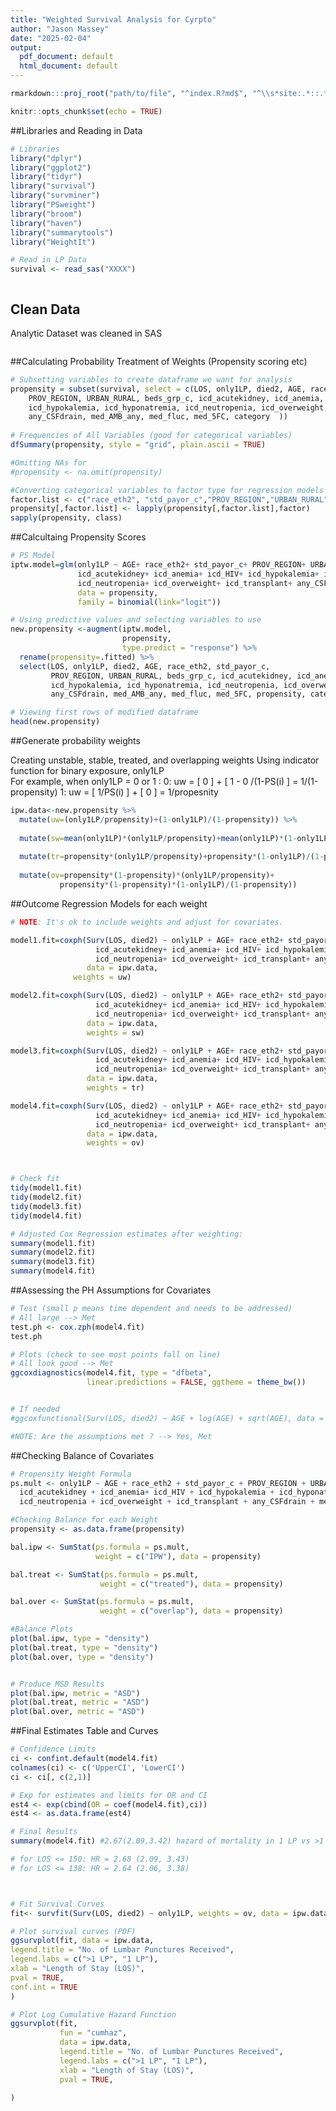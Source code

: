 ---
title: "Weighted Survival Analysis for Cyrpto"
author: "Jason Massey"
date: "2025-02-04"
output:
  pdf_document: default
  html_document: default
---


```{r setup, include=FALSE}

rmarkdown:::proj_root("path/to/file", "^index.R?md$", "^\\s*site:.*::.*$")

knitr::opts_chunk$set(echo = TRUE)


```




##Libraries and Reading in Data 
```{r one}

# Libraries 
library("dplyr")
library("ggplot2")
library("tidyr")
library("survival")
library("survminer")
library("PSweight")
library("broom")
library("haven")
library("summarytools")
library("WeightIt")

# Read in LP Data
survival <- read_sas("XXXX")



```


## Clean Data
Analytic Dataset was cleaned in SAS 

```{r two}

```


##Calculating Probability Treatment of Weights (Propensity scoring etc)

```{r three}

# Subsetting variables to create dataframe we want for analysis 
propensity = subset(survival, select = c(LOS, only1LP, died2, AGE, race_eth2, std_payor_c, 
    PROV_REGION, URBAN_RURAL, beds_grp_c, icd_acutekidney, icd_anemia, icd_HIV,
    icd_hypokalemia, icd_hyponatremia, icd_neutropenia, icd_overweight, icd_transplant,
    any_CSFdrain, med_AMB_any, med_fluc, med_5FC, category  ))
  
# Frequencies of All Variables (good for categorical variables)
dfSummary(propensity, style = "grid", plain.ascii = TRUE)

#Omitting NAs for 
#propensity <- na.omit(propensity)

#Converting categorical variables to factor type for regression models 
factor.list <- c("race_eth2", "std_payor_c","PROV_REGION","URBAN_RURAL","beds_grp_c")
propensity[,factor.list] <- lapply(propensity[,factor.list],factor)
sapply(propensity, class)


```


##Calcultaing Propensity Scores
```{r four}


# PS Model
iptw.model=glm(only1LP ~ AGE+ race_eth2+ std_payor_c+ PROV_REGION+ URBAN_RURAL+ beds_grp_c+ 
               icd_acutekidney+ icd_anemia+ icd_HIV+ icd_hypokalemia+ icd_hyponatremia+
               icd_neutropenia+ icd_overweight+ icd_transplant+ any_CSFdrain+ med_AMB_any+ med_fluc + med_5FC,
               data = propensity,
               family = binomial(link="logit"))

# Using predictive values and selecting variables to use 
new.propensity <-augment(iptw.model,
                         propensity,
                         type.predict = "response") %>%
  rename(propensity=.fitted) %>%
  select(LOS, only1LP, died2, AGE, race_eth2, std_payor_c, 
         PROV_REGION, URBAN_RURAL, beds_grp_c, icd_acutekidney, icd_anemia, icd_HIV,
         icd_hypokalemia, icd_hyponatremia, icd_neutropenia, icd_overweight, icd_transplant,
         any_CSFdrain, med_AMB_any, med_fluc, med_5FC, propensity, category)

# Viewing first rows of modified dataframe 
head(new.propensity) 

```


##Generate probability weights

Creating unstable, stable, treated, and overlapping weights
Using indicator function for binary exposure, only1LP  
For example, when only1LP = 0 or 1 : 
                    0:      uw = [ 0 ] + [ 1 - 0 /(1-PS(i) ] = 1/(1-propensity)
                    1:      uw =  [ 1/PS(i) ] + [ 0 ]  =   1/propesnity
                    
```{r five}

ipw.data<-new.propensity %>%
  mutate(uw=(only1LP/propensity)+(1-only1LP)/(1-propensity)) %>%
  
  mutate(sw=mean(only1LP)*(only1LP/propensity)+mean(only1LP)*(1-only1LP)/(1-propensity)) %>%
  
  mutate(tr=propensity*(only1LP/propensity)+propensity*(1-only1LP)/(1-propensity)) %>%
  
  mutate(ov=propensity*(1-propensity)*(only1LP/propensity)+
           propensity*(1-propensity)*(1-only1LP)/(1-propensity))

```


##Outcome Regression Models for each weight 
```{r six}

# NOTE: It's ok to include weights and adjust for covariates. 

model1.fit=coxph(Surv(LOS, died2) ~ only1LP + AGE+ race_eth2+ std_payor_c+ PROV_REGION+ URBAN_RURAL+ beds_grp_c+ 
                   icd_acutekidney+ icd_anemia+ icd_HIV+ icd_hypokalemia+ icd_hyponatremia+
                   icd_neutropenia+ icd_overweight+ icd_transplant+ any_CSFdrain+ med_AMB_any+ med_fluc+med_5FC,
                 data = ipw.data,
              weights = uw)

model2.fit=coxph(Surv(LOS, died2) ~ only1LP + AGE+ race_eth2+ std_payor_c+ PROV_REGION+ URBAN_RURAL+ beds_grp_c+ 
                   icd_acutekidney+ icd_anemia+ icd_HIV+ icd_hypokalemia+ icd_hyponatremia+
                   icd_neutropenia+ icd_overweight+ icd_transplant+ any_CSFdrain+ med_AMB_any+ med_fluc+med_5FC,
                 data = ipw.data,
                 weights = sw)

model3.fit=coxph(Surv(LOS, died2) ~ only1LP + AGE+ race_eth2+ std_payor_c+ PROV_REGION+ URBAN_RURAL+ beds_grp_c+ 
                   icd_acutekidney+ icd_anemia+ icd_HIV+ icd_hypokalemia+ icd_hyponatremia+
                   icd_neutropenia+ icd_overweight+ icd_transplant+ any_CSFdrain+ med_AMB_any+ med_fluc+med_5FC,
                 data = ipw.data,
                 weights = tr)

model4.fit=coxph(Surv(LOS, died2) ~ only1LP + AGE+ race_eth2+ std_payor_c+ PROV_REGION+ URBAN_RURAL+ beds_grp_c+ 
                   icd_acutekidney+ icd_anemia+ icd_HIV+ icd_hypokalemia+ icd_hyponatremia+
                   icd_neutropenia+ icd_overweight+ icd_transplant+ any_CSFdrain+ med_AMB_any+ med_fluc+med_5FC,
                 data = ipw.data,
                 weights = ov)



# Check fit 
tidy(model1.fit)
tidy(model2.fit)
tidy(model3.fit)
tidy(model4.fit)

# Adjusted Cox Regression estimates after weighting:
summary(model1.fit)
summary(model2.fit)
summary(model3.fit)
summary(model4.fit)


```


##Assessing the PH Assumptions for Covariates
```{r seven}

# Test (small p means time dependent and needs to be addressed)
# All large --> Met 
test.ph <- cox.zph(model4.fit)
test.ph

# Plots (check to see most points fall on line)
# All look good --> Met 
ggcoxdiagnostics(model4.fit, type = "dfbeta",
                 linear.predictions = FALSE, ggtheme = theme_bw())


# If needed 
#ggcoxfunctional(Surv(LOS, died2) ~ AGE + log(AGE) + sqrt(AGE), data = ipw.data)

#NOTE: Are the assumptions met ? --> Yes, Met 


```

##Checking Balance of Covariates 
```{r eight}

# Propensity Weight Formula 
ps.mult <- only1LP ~ AGE + race_eth2 + std_payor_c + PROV_REGION + URBAN_RURAL + beds_grp_c + 
  icd_acutekidney + icd_anemia+ icd_HIV + icd_hypokalemia + icd_hyponatremia +
  icd_neutropenia + icd_overweight + icd_transplant + any_CSFdrain + med_AMB_any + med_fluc + med_5FC

#Checking Balance for each Weight 
propensity <- as.data.frame(propensity)

bal.ipw <- SumStat(ps.formula = ps.mult,
                   weight = c("IPW"), data = propensity)

bal.treat <- SumStat(ps.formula = ps.mult,
                    weight = c("treated"), data = propensity)

bal.over <- SumStat(ps.formula = ps.mult,
                    weight = c("overlap"), data = propensity)

#Balance Plots 
plot(bal.ipw, type = "density")
plot(bal.treat, type = "density")
plot(bal.over, type = "density")


# Produce MSD Results
plot(bal.ipw, metric = "ASD")
plot(bal.treat, metric = "ASD")
plot(bal.over, metric = "ASD")


```


##Final Estimates Table and Curves
```{r nine}

# Confidence Limits  
ci <- confint.default(model4.fit)
colnames(ci) <- c('UpperCI', 'LowerCI')
ci <- ci[, c(2,1)]

# Exp for estimates and limits for OR and CI
est4 <- exp(cbind(OR = coef(model4.fit),ci))
est4 <- as.data.frame(est4)

# Final Results
summary(model4.fit) #2.67(2.09,3.42) hazard of mortality in 1 LP vs >1 LP 

# for LOS <= 150: HR = 2.68 (2.09, 3.43)
# for LOS <= 138: HR = 2.64 (2.06, 3.38)



# Fit Survival Curves
fit<- survfit(Surv(LOS, died2) ~ only1LP, weights = ov, data = ipw.data)

# Plot survival curves (PDF)
ggsurvplot(fit, data = ipw.data,
legend.title = "No. of Lumbar Punctures Received",
legend.labs = c(">1 LP", "1 LP"),
xlab = "Length of Stay (LOS)",
pval = TRUE,
conf.int = TRUE
)

# Plot Log Cumulative Hazard Function
ggsurvplot(fit,
           fun = "cumhaz",
           data = ipw.data,
           legend.title = "No. of Lumbar Punctures Received",
           legend.labs = c(">1 LP", "1 LP"),
           xlab = "Length of Stay (LOS)",
           pval = TRUE,
        
)


```
